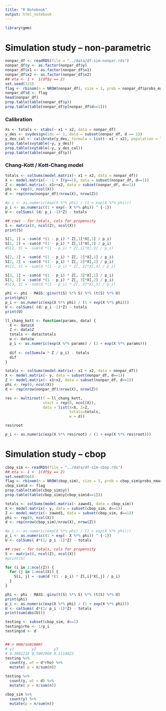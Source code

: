 ```yaml
---
title: "R Notebook"
output: html_notebook
---
```


```r
library(gmm)
```

# Simulation study -- non-parametric 

```r
nonpar_df <- readRDS(file = "../data/df-sim-nonpar.rds")
nonpar_df$y <- as.factor(nonpar_df$y)
nonpar_df$x1 <- as.factor(nonpar_df$x1)
nonpar_df$x2 <- as.factor(nonpar_df$x2)
## eta <- 1 +  1(df$y == 2)
set.seed(123)
flag <- rbinom(n = NROW(nonpar_df), size = 1, prob = nonpar_df$probs_mar) 
nonpar_df$d <- flag
head(nonpar_df)
prop.table(table(nonpar_df$y))
prop.table(table(nonpar_df$y[nonpar_df$d==1]))
```

### Calibration

```r
Xs <- totals <- xtabs(~ x1 + x2, data = nonpar_df)
y_des <- svydesign(ids =~ 1, data = subset(nonpar_df, d == 1))
y_des_cal <- calibrate(y_des, formula = list(~ x1 + x2), population = list(Xs))
prop.table(svytable(~y, y_des))
prop.table(svytable(~y, y_des_cal))
prop.table(table(nonpar_df$y))
```

### Chang-Kott / Kott-Chang model

```r
totals <- colSums(model.matrix(~ x1 + x2, data = nonpar_df))
X <- model.matrix(~ -1 + I(y==1), data = subset(nonpar_df, d==1))
Z <- model.matrix(~ x1++x2, data = subset(nonpar_df, d==1))
phi <- rep(0, ncol(X))
d <- rep(nrow(nonpar_df)/nrow(X), nrow(Z))

#p_i <- as.numeric(exp(X %*% phi) / (1 + exp(X %*% phi)))
p_i <- as.numeric((1 + exp(- X %*% phi)) ^ {-1})
U <- colSums( (d/ p_i -1)*Z) - totals

## rows - for totals, cols for propensity
S <- matrix(0, ncol(Z), ncol(X))
print(S)

S[1, 1] = -sum(d *(1 - p_i) * Z[,1]*X[,1] / p_i)
S[1, 2] = -sum(d *(1 - p_i) * Z[,1]*X[,2] / p_i)
#S[1, 3] = -sum(d *(1 - p_i) * Z[,1]*X[,3] / p_i)

S[2, 1] = -sum(d *(1 - p_i) * Z[, 2]*X[,1] / p_i)
S[2, 2] = -sum(d *(1 - p_i) * Z[, 2]*X[,2] / p_i)
#S[2, 3] = -sum(d *(1 - p_i) * Z[, 2]*X[,3] / p_i)

S[3, 1] = -sum(d *(1 - p_i) * Z[, 3]*X[,1] / p_i)
S[3, 2] = -sum(d *(1 - p_i) * Z[, 3]*X[,2] / p_i)
#S[3, 3] = -sum(d *(1 - p_i) * Z[, 3]*X[,3] / p_i)

phi <- phi - MASS::ginv(t(S) %*% S) %*% (t(S) %*% U)
print(phi)
p_i <- as.numeric(exp(X %*% phi) / (1 + exp(X %*% phi)))
U <- colSums( (d/ p_i -1)*Z) - totals
print(U)

```

```r
ll_chang_kott <- function(params, data) {
  X <- data$X
  Z <- data$Z
  totals <- data$totals
  w <- data$w
  p_i <- as.numeric(exp(X %*% params) / (1 + exp(X %*% params)))
 
  dif <- colSums(w * Z / p_i) - totals
  dif
}

```

```r
totals <- colSums(model.matrix(~ x1 + x2, data = nonpar_df))
X <- model.matrix(~ y, data = subset(nonpar_df, d==1))
Z <- model.matrix(~ x1+x2, data = subset(nonpar_df, d==1))
phi <- rep(0, ncol(X))
d <- rep(nrow(nonpar_df)/nrow(X), nrow(Z))

res <- multiroot(f = ll_chang_kott, 
                 start = rep(0, ncol(X)), 
                 data = list(X=X, Z=Z,
                             totals=totals,
                             w = d))

res$root

p_i <- as.numeric(exp(X %*% res$root) / (1 + exp(X %*% res$root)))

```

# Simulation study -- cbop

```r
cbop_sim <- readRDS(file = "../data/df-sim-cbop.rds")
## eta <- 1 +  1(df$y == 2)
set.seed(666)
flag <- rbinom(n = NROW(cbop_sim), size = 1, prob = cbop_sim$probs_nmar_2) 
cbop_sim$d <- flag
prop.table(table(cbop_sim$y))
prop.table(table(cbop_sim$y[cbop_sim$d==1]))
```

```r
totals <- colSums(model.matrix(~ zawod1, data = cbop_sim))
X <- model.matrix(~ y, data = subset(cbop_sim, d==1))
Z <- model.matrix(~ zawod1, data = subset(cbop_sim, d==1))
phi <- rep(0, ncol(X))
d <- rep(nrow(cbop_sim)/nrow(X), nrow(Z))

#p_i <- as.numeric(exp(X %*% phi) / (1 + exp(X %*% phi)))
p_i <- as.numeric((1 + exp(- X %*% phi)) ^ {-1})
U <- colSums( d*(1/ p_i -1)*Z) - totals

## rows - for totals, cols for propensity
S <- matrix(0, ncol(Z), ncol(X))
#print(S)

for (i in 1:ncol(Z)) {
  for (j in 1:ncol(X)) {
    S[i, j] = -sum(d *(1 - p_i) * Z[,i]*X[,j] / p_i)
  }
}

phi <- phi - MASS::ginv(t(S) %*% S) %*% (t(S) %*% U)
print(phi)
p_i <- as.numeric(exp(X %*% phi) / (1 + exp(X %*% phi)))
U <- colSums( d*(1/ p_i -1)*Z) - totals
print(sum(abs(U)))

testing <- subset(cbop_sim, d==1)
testing$rho <- 1/p_i
testing$d <- d


## > mmm/sum(mmm)
# y1        y2        y3 
# 0.3882218 0.5002960 0.1114822 
testing %>%
  count(y, wt = d*rho) %>%
  mutate( p = n/sum(n))

testing %>%
  count(y, wt = d) %>%
  mutate( p = n/sum(n))

cbop_sim %>%
  count(y) %>%
  mutate(p = n/sum(n))
```

